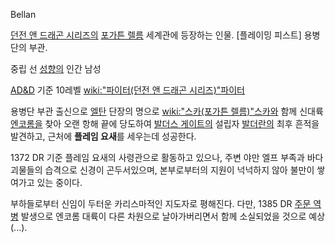 Bellan

[[던전 앤 드래곤 시리즈]]의 [[포가튼 렐름]] 세계관에 등장하는 인물. [플레이밍 피스트] 용병단의 부관.

중립 선 [[성향]]의 인간 남성

[[AD&D]] 기준 10레벨 [[wiki:"파이터(던전 앤 드래곤 시리즈)"파이터]]

용병단 부관 출신으로 [[엘탄]] 단장의 명으로 [[wiki:"스카(포가튼 렐름)"스카]]와 함께 신대륙 [[엔코롬]]을 찾아 오랜 항해 끝에 당도하여 [[발더스 게이트]]의 설립자 [[발더란]]의 최후 흔적을 발견하고, 근처에 '''플레임 요새'''를 세우는데 성공한다.

1372 DR 기준 플레임 요새의 사령관으로 활동하고 있으나, 주변 야만 엘프 부족과 바다 괴물들의 습격으로 신경이 곤두서있으며, 본부로부터의 지원이 넉넉하지 않아 불만이 쌓여가고 있는 중이다.

부하들로부터 신임이 두터운 카리스마적인 지도자로 평해진다. 다만, 1385 DR [[주문 역병]] 발생으로 엔코롬 대륙이 다른 차원으로 날아가버리면서 함께 소실되었을 것으로 예상(...).
